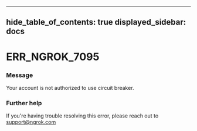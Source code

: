 

---
hide_table_of_contents: true
displayed_sidebar: docs
---


# ERR_NGROK_7095

### Message
Your account is not authorized to use circuit breaker.

<ErrorDetails />



### Further help
If you're having trouble resolving this error, please reach out to [support@ngrok.com](mailto:support@ngrok.com?subject=Help%20with%20ERR_NGROK_7095)

